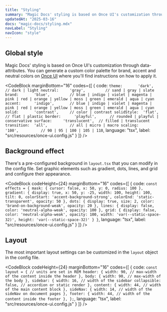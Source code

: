 ```yaml
---
title: "Styling"
summary: "Magic Docs' styling is based on Once UI's customization through data-attributes."
updatedAt: "2025-03-16"
docs: "magic-docs/styling.mdx"
navLabel: "Styling"
navIcon: "style"
---
```


## Global style

Magic Docs' styling is based on Once UI's customization through data-attributes. You can generate a custom color palette for brand, accent and neutral colors on [Once UI](https://once-ui.com/customize) where you'll find instructions on how to apply it.

<CodeBlock
    marginBottom="16"
    codes={[
  {
    code:
`theme:       'dark',         // dark | light
neutral:     'gray',         // sand | gray | slate
brand:       'blue',         // blue | indigo | violet | magenta | pink | red | orange | yellow | moss | green | emerald | aqua | cyan
accent:      'indigo',       // blue | indigo | violet | magenta | pink | red | orange | yellow | moss | green | emerald | aqua | cyan
solid:       'contrast',     // color | contrast
solidStyle:  'flat',         // flat | plastic
border:      'playful',      // rounded | playful | conservative
surface:     'translucent',  // filled | translucent
transition:  'all',          // all | micro | macro
scaling:     '100',          // 90 | 95 | 100 | 105 | 110`, 
    language: "tsx",
    label: "src/resources/once-ui.config.js"
  }
]} />

## Background effect

There's a pre-configured background in `layout.tsx` that you can modify in the config file. Set graphic elements such as gradient, dots, lines, and grid and configure their appearance.

<CodeBlock
    codeHeight={24}
    marginBottom="16"
    codes={[
  {
    code:
`const effects = {
    mask: {
      cursor: false,
      x: 50,
      y: 0,
      radius: 100
    },
    gradient: {
      display: true,
      x: 50,
      y: -25,
      width: 100,
      height: 100,
      tilt: 0,
      colorStart: 'accent-background-strong',
      colorEnd: 'static-transparent',
      opacity: 50
    },
    dots: {
      display: true,
      size: 2,
      color: 'brand-on-background-weak',
      opacity: 20
    },
    lines: {
      display: false,
      color: 'neutral-alpha-weak',
      opacity: 100
    },
    grid: {
      display: false,
      color: 'neutral-alpha-weak',
      opacity: 100,
      width: 'var(--static-space-32)',
      height: 'var(--static-space-32)'
    }
}`, 
    language: "tsx",
    label: "src/resources/once-ui.config.js"
  }
]} />

## Layout

The most important layout settings can be customized in the `layout` object in the config file.

<CodeBlock
    codeHeight={24}
    marginBottom="16"
    codes={[
  {
    code:
`const layout = {
    // units are set in REM
    header: {
      width: 90, // max-width of the content inside the header
    },
    body: {
      width: 90, // max-width of the body
    },
    sidebar: {
      width: 16, // width of the sidebar
      collapsible: false, // accordion or static render
    },
    content: {
      width: 44, // width of the main content block
    },
    sideNav: {
      width: 14, // width of the sideNav on document pages
    },
    footer: {
      width: 44, // width of the content inside the footer
    },
};`, 
    language: "tsx",
    label: "src/resources/once-ui.config.js"
  }
]} />